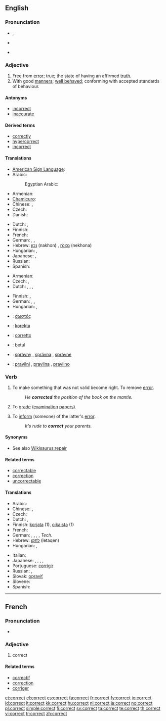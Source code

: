 ==English==

===Pronunciation===
* {{IPA|/kəˈɹɛkt/}}, {{SAMPA|/k@"rEkt/}}
* {{audio|en-us-correct.ogg|Audio (US)}}
*: {{rhymes|ɛkt}}
* {{hyphenation|cor|rect}}

===Adjective===
{{en-adj}}

# Free from [[error]]; true; the state of having an affirmed [[truth]].
# With good [[manners]]; [[well behaved]]; conforming with accepted standards of behaviour.

====Antonyms====
* [[incorrect]]
* [[inaccurate]]

====Derived terms====
* [[correctly]]
* [[hypercorrect]]
* [[incorrect]]

====Translations====
{{trans-top|free from error}}
* [[American Sign Language]]: {{tø|ase|1@RadialHand-FingerForwardAcross-1@CenterChesthigh-FingerForwardAcross}}
* Arabic: {{t|ar|صحيح|m|tr=SaHiiH|sc=Arab}}
*: Egyptian Arabic: {{t|ar|صح|m|tr=SaH|sc=Arab}}
* Armenian: {{t-|hy|ճիշտ|tr=č̣išt|sc=Armn|xs=Armenian}}
* [[Chamicuro]]: {{tø|ccc|nanatolo}}
* Chinese: {{zh-tsp|正確|正确|zhèngquè}}, {{t|zh|对|tr=duì|sc=Hani}}
* Czech: {{t-|cs|správný|m}}
* Danish: {{t+|da|korrekt}}
{{trans-mid}}
* Dutch: {{t+|nl|correct}}, {{t+|nl|juist}}
* Finnish: {{t+|fi|oikea}}
* French: {{t+|fr|correct}}
* German: {{t+|de|korrekt}}, {{t+|de|richtig}}, {{t+|de|einwandfrei}}
* Hebrew: [[נכון]] (nakhon) {{m}}, [[נכונה]] (nekhona) {{f}}
* Hungarian: {{t-|hu|hibátlan}}, {{t+|hu|helyes}}
* Japanese: {{t|ja|正しい|tr=tadashii|sc=Jpan}},  {{t+|ja|正解|tr=seikai|sc=Jpan}}
* Russian: {{t+|ru|правильный|m|r=právil'nyj|sc=Cyrl}}
* Spanish: {{t+|es|correcto}}
{{trans-bottom}}

{{trans-top|with good manners}}
* Armenian: {{t|hy|կոռեկտ|tr=koṙekt|sc=Armn|xs=Armenian}}
* Czech: {{t-|cs|slušný|m}}, {{t-|cs|korektní}}
* Dutch: {{t+|nl|correct}}, {{t|nl|welgemanierd}}, {{t|nl|welopgevoed}}, {{t|nl|goedgemanierd}}
{{trans-mid}}
* Finnish: {{t-|fi|korrekti}}, {{t+|fi|asiallinen}}
* German: {{t+|de|einwandfrei}}, {{t+|de|ordnungsgemäß}}, {{t+|de|zutreffend}}
* Hungarian: {{t|hu|illő}}, {{t+|hu|korrekt}}
{{trans-bottom}}

{{checktrans-top}}
* {{ttbc|Greek}}: [[σωστός]] {{m}}
* {{ttbc|Ido}}: [[korekta]]
* {{ttbc|Italian}}: [[corretto]] {{m}}
{{checktrans-mid}}
* {{ttbc|Malay}}: betul
* {{ttbc|Slovak}}: [[správny]] {{m}}, [[správna]] {{f}}, [[správne]] {{n}}
* {{ttbc|Slovene}}: [[pravilni]] {{m}}, [[pravilna]] {{f}}, [[pravilno]] {{n}}
{{checktrans-bottom}}

===Verb===
{{en-verb}}

# {{transitive}} To make something that was not valid become right.  To remove [[error]].
#: ''He '''corrected''' the position of the book on the mantle.''
# {{by extension|transitive}} To [[grade]] ([[examination]] [[papers]]).
# {{transitive}} To [[inform]] (someone) of the latter's [[error]].
#: ''It's rude to '''correct''' your parents.''

====Synonyms====
* See also [[Wikisaurus:repair]]

====Related terms====
* [[correctable]]
* [[correction]]
* [[uncorrectable]]

====Translations====
{{trans-top|To make something that was not valid become right}}
* Arabic: {{t-|ar|صحح|tr=SaHHaHa|sc=Arab}}
* Chinese: {{t-|cmn|修正|tr=xiūzhèng|sc=Hani|xs=Mandarin}},  {{t-|cmn|改正|tr=gǎizhèng|sc=Hani|xs=Mandarin}}
* Czech: {{t-|cs|opravit}}
* Dutch: {{t+|nl|corrigeren}}, {{t+|nl|verbeteren}}
* Finnish: [[korjata]] (1), [[oikaista]] (1)
* French: {{t+|fr|corriger}}
* German: {{t+|de|ausbessern}}, {{t+|de|korrigieren}}, {{t+|de|richtigstellen}}, {{t+|de|berichtigen}}, {{t+|de|nachregeln}} ''Tech.''
* Hebrew: [[לתקן]] (letaqen)
* Hungarian: {{t|hu|kijavít}},  {{t|hu|helyesbít}}
{{trans-mid}}
* Italian: {{t+|it|correggere}}
* Japanese: {{t|ja|正す|tr=tadasu|sc=Jpan}},  {{t|ja|直す|tr=naosu|sc=Jpan}},  {{t-|ja|修正する|tr=shūsei-suru|sc=Jpan}},  {{t|ja|改正する|tr=kaisei-suru|sc=Jpan}}, {{t|ja|訂正する|tr=teisei-suru|sc=Jpan}}
* Portuguese: [[corrigir]]
* Russian: {{t+|ru|исправлять|tr=ispravlját'|sc=Cyrl}} {{impf}},  {{t|ru|исправить|tr=isprávit'|sc=Cyrl}} {{pf}}
* Slovak: [[opraviť]]
* Slovene: {{t-|sl|popraviti}}
* Spanish: {{t+|es|corregir}}
{{trans-bottom}}

----

==French==

===Pronunciation===
* {{IPA|/kɔʁɛkt/|lang=fr}}

===Adjective===
{{fr-adj}}

# correct

====Related terms====
* [[correctif]]
* [[correction]]
* [[corriger]]

[[et:correct]]
[[el:correct]]
[[es:correct]]
[[fa:correct]]
[[fr:correct]]
[[fy:correct]]
[[io:correct]]
[[id:correct]]
[[it:correct]]
[[kk:correct]]
[[hu:correct]]
[[nl:correct]]
[[ja:correct]]
[[no:correct]]
[[pl:correct]]
[[simple:correct]]
[[fi:correct]]
[[sv:correct]]
[[ta:correct]]
[[te:correct]]
[[th:correct]]
[[vi:correct]]
[[tr:correct]]
[[zh:correct]]